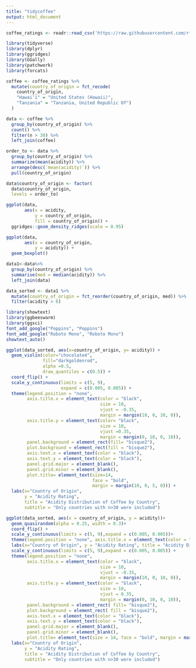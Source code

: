 ```yaml
---
title: "tidycoffee"
output: html_document
---
```


```r
coffee_ratings <- readr::read_csv('https://raw.githubusercontent.com/rfordatascience/tidytuesday/master/data/2020/2020-07-07/coffee_ratings.csv')
```

```r
library(tidyverse)
library(dplyr)
library(ggridges)
library(GGally)
library(patchwork)
library(forcats)

coffee <- coffee_ratings %>%
  mutate(country_of_origin = fct_recode(
    country_of_origin,
    "Hawai‘i" = "United States (Hawaii)",
    "Tanzania" = "Tanzania, United Republic Of")
  )
```

```r
data <- coffee %>%
  group_by(country_of_origin) %>%
  count() %>%
  filter(n > 30) %>%
  left_join(coffee)

order_to <- data %>%
  group_by(country_of_origin) %>%
  summarize(mean(acidity)) %>%
  arrange(desc(`mean(acidity)`)) %>%
  pull(country_of_origin)
```

```r
data$country_of_origin <- factor(
  data$country_of_origin,
  levels = order_to)
```

```r
ggplot(data, 
       aes(x = acidity,
           y = country_of_origin,
           fill = country_of_origin)) +
  ggridges::geom_density_ridges(scale = 0.95) 
```

```r
ggplot(data, 
       aes(x = country_of_origin, 
           y = acidity)) +
  geom_boxplot()
```

```r
data1<-data%>%
  group_by(country_of_origin) %>%
  summarise(med = median(acidity)) %>%
  left_join(data)
```


```r
data_sorted <- data1 %>%
  mutate(country_of_origin = fct_reorder(country_of_origin, med)) %>%
  filter(acidity > 6)

```

```r
library(showtext)
library(ggbeeswarm)
library(ggsci)
font_add_google("Poppins", "Poppins")
font_add_google("Roboto Mono", "Roboto Mono")
showtext_auto()

ggplot(data_sorted, aes(x=country_of_origin, y= acidity)) +
  geom_violin(color="chocolate4", 
              fill="darkgoldenrod", 
              alpha =0.5,
              draw_quantiles = c(0.5)) +
  coord_flip() +
  scale_y_continuous(limits = c(5, 9),
                     expand = c(0.005, 0.005)) +
  theme(legend.position = "none", 
        axis.title.x = element_text(color = "black", 
                                    size = 10, 
                                    vjust = -0.35, 
                                    margin = margin(10, 0, 10, 0)), 
        axis.title.y = element_text(color= "black", 
                                    size = 10, 
                                    vjust =0.35, 
                                    margin = margin(0, 10, 0, 10)), 
        panel.background = element_rect(fill= "bisque2"), 
        plot.background = element_rect(fill = "bisque2"),
        axis.text.x = element_text(color = "black"), 
        axis.text.y = element_text(color = "black"), 
        panel.grid.major = element_blank(), 
        panel.grid.minor = element_blank(),
        plot.title= element_text(size=14,
                                 face = "bold", 
                                 margin = margin(10, 0, 5, 0))) +
  labs(x="Country of Origin", 
       y = "Acidity Rating", 
       title = "Acidity Distribution of Coffee by Country",
       subtitle = "Only countries with n>30 were included")

```

```r
ggplot(data_sorted, aes(x = country_of_origin, y = acidity))+
  geom_quasirandom(alpha = 0.25, width = 0.3)+
  coord_flip() +
  scale_y_continuous(limits = c(5, 9),expand = c(0.005, 0.005))+
  theme(legend.position = "none", axis.title.x = element_text(color = "black", size = 10, vjust = -0.35, margin = margin(10,0,10,0)), axis.title.y = element_text(color= "black", size = 10, vjust =0.35, margin = margin(0,10,0,10)), panel.background = element_rect( fill= "bisque2"), plot.background = element_rect( fill = "bisque2"),axis.text.x = element_text(color="black"), axis.text.y = element_text(color="black"), panel.grid.major = element_blank(), panel.grid.minor = element_blank(),plot.title= element_text(size=14,face = "bold", margin = margin(10,0,5,0)), plot.margin=unit(c(0,2,0,2), "cm"))+
  labs(x="Country of Origin", y = "Acidity Rating", title = "Acidity Distribution of Coffee by Country",subtitle = "Only countries with n>30 were included")+
  scale_y_continuous(limits = c(5, 9),expand = c(0.005, 0.005)) +
  theme(legend.position = "none", 
        axis.title.x = element_text(color = "black", 
                                    size = 10, 
                                    vjust = -0.35, 
                                    margin = margin(10, 0, 10, 0)), 
        axis.title.y = element_text(color = "black", 
                                    size = 10, 
                                    vjust = 0.35, 
                                    margin = margin(0, 10, 0, 10)), 
        panel.background = element_rect( fill= "bisque2"), 
        plot.background = element_rect( fill = "bisque2"),
        axis.text.x = element_text(color = "black"), 
        axis.text.y = element_text(color = "black"), 
        panel.grid.major = element_blank(), 
        panel.grid.minor = element_blank(),
        plot.title= element_text(size = 14, face = "bold", margin = margin(10, 0, 5, 0)))+
  labs(x="Country of Origin", 
       y = "Acidity Rating", 
       title = "Acidity Distribution of Coffee by Country",
       subtitle = "Only countries with n>30 were included")


```

